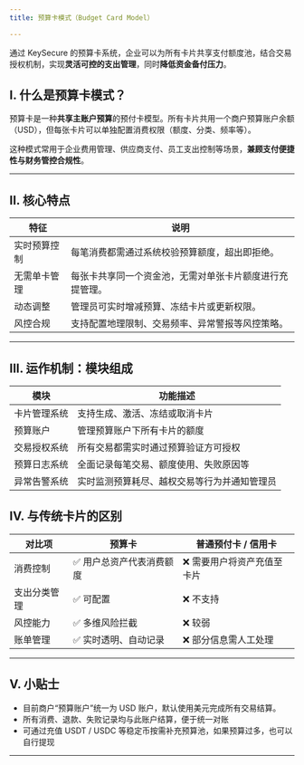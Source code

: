 ```yaml
---
title: 预算卡模式（Budget Card Model）

---
```


通过 KeySecure 的预算卡系统，企业可以为所有卡片共享支付额度池，结合交易授权机制，实现**灵活可控的支出管理**，同时**降低资金备付压力**。

## I. 什么是预算卡模式？

预算卡是一种**共享主账户预算**的预付卡模型。所有卡片共用一个商户预算账户余额（USD），但每张卡片可以单独配置消费权限（额度、分类、频率等）。

这种模式常用于企业费用管理、供应商支付、员工支出控制等场景，**兼顾支付便捷性与财务管控合规性**。

---

## II. 核心特点

| 特征 | 说明 |
|------|------|
| 实时预算控制 | 每笔消费都需通过系统校验预算额度，超出即拒绝。 |
| 无需单卡管理 | 每张卡共享同一个资金池，无需对单张卡片额度进行充提管理。 |
| 动态调整 | 管理员可实时增减预算、冻结卡片或更新权限。 |
| 风控合规 | 支持配置地理限制、交易频率、异常警报等风控策略。 |



---

##  III. 运作机制：模块组成

| 模块 | 功能描述 |
|------|----------|
| 卡片管理系统 | 支持生成、激活、冻结或取消卡片 |
| 预算账户 | 管理预算账户下所有卡片的额度 |
| 交易授权系统 | 所有交易都需实时通过预算验证方可授权 |
| 预算日志系统 | 全面记录每笔交易、额度使用、失败原因等 |
| 异常告警系统 | 实时监测预算耗尽、越权交易等行为并通知管理员 |



## IV. 与传统卡片的区别

| 对比项 | 预算卡 | 普通预付卡 / 信用卡 |
|--------|--------|----------------------|
| 消费控制 | ✅ 用户总资产代表消费额度 | ❌ 需要用户将资产充值至卡片 |
| 支出分类管理 | ✅ 可配置 | ❌ 不支持 |
| 风控能力 | ✅ 多维风险拦截 | ❌ 较弱 |
| 账单管理 | ✅ 实时透明、自动记录 | ❌ 部分信息需人工处理 |

---


## V. 小贴士

- 目前商户“预算账户”统一为 USD 账户，默认使用美元完成所有交易结算。  
- 所有消费、退款、失败记录均与此账户结算，便于统一对账  
- 可通过充值 USDT / USDC 等稳定币按需补充预算池，如果预算过多，也可以自行提现

---
